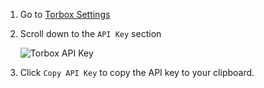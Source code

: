 1. Go to [Torbox Settings](https://torbox.app/settings)
2. Scroll down to the `API Key` section

    ![Torbox API Key](/img/stremio/torbox_settings_api_key.png)

3. Click `Copy API Key` to copy the API key to your clipboard.
